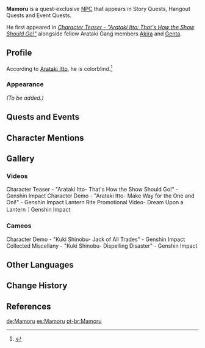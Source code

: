 {{Meta
<!-- REMOVE THIS TEMPLATE AFTER ADDING MISSING INFO -->
|missing_NPC_profile  = yes
}}
{{Character Infobox
|type             = Quest NPC
|image            = NPC Mamoru.png
|region           = Inazuma
|location         = Inazuma
|affiliation      = Arataki Gang
|title            = Member of "Arataki's Gang"
|title2           = Arataki Drumalong Festival Atmosphere Ambassador
|voiceEN          = [https://kdinjenzenvo.com/ Kdin Jenzen]<ref>Archived, Twitter: [https://web.archive.org/web/20211214212358/https://twitter.com/kdinjenzen/status/1470866883553411072 EN VA Self Announcement]</ref>
}}
'''Mamoru''' is a quest-exclusive [[NPC]] that appears in Story Quests, Hangout Quests and Event Quests.

He first appeared in ''[https://youtu.be/KGjnRThxe7k Character Teaser - "Arataki Itto: That's How the Show Should Go!"]'' alongside fellow Arataki Gang members [[Akira]] and [[Genta]].

==Profile==
According to [[Arataki Itto]], he is colorblind.<ref>{{Ref/Quest|The Oni's Pride}}</ref>

===Appearance===
''(To be added.)''

==Quests and Events==
{{Quests and Events
| Heizou Talks Fraud = no dialogue
}}

==Character Mentions==
{{Character Mentions}}

==Gallery==
{{Files by Character Gallery|Mamoru Gallery Files}}

===Videos===
<gallery>
Character Teaser - "Arataki Itto- That's How the Show Should Go!" - Genshin Impact
Character Demo - "Arataki Itto- Make Way for the One and Oni!" - Genshin Impact
Lantern Rite Promotional Video- Dream Upon a Lantern｜Genshin Impact
</gallery>

===Cameos===
<gallery>
Character Demo - "Kuki Shinobu- Jack of All Trades" - Genshin Impact
Collected Miscellany - "Kuki Shinobu- Dispelling Disaster" - Genshin Impact
</gallery>

== Other Languages ==
{{Other Languages
|default_hidden = 1
|en      = Mamoru
|zhs     = 阿守
|zhs_rm  = Ā Shǒu
|zht     = 阿守
|zht_rm  = Ā Shǒu
|ja      = 守
|ja_rm   = Mamoru
|ko      = 마모루
|es      = Mamoru
|fr      = Mamoru
|ru      = Мамору
|th      = Mamoru
|vi      = Mamoru
|de      = Mamoru
|id      = Mamoru
|pt      = Mamoru
|tr      = Mamoru
|it      = Mamoru
}}

==Change History==
{{Change History|2.3}}

==References==
{{Reflist}}

[[de:Mamoru]]
[[es:Mamoru]]
[[pt-br:Mamoru]]